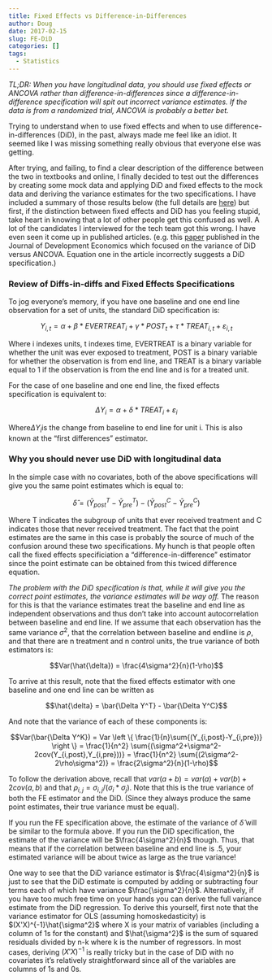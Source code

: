 ---
title: Fixed Effects vs Difference-in-Differences
author: Doug
date: 2017-02-15
slug: FE-DiD
categories: []
tags:
  - Statistics
---



*TL;DR: When you have longitudinal data, you should use fixed effects or ANCOVA rather than difference-in-differences since a difference-in-difference specification will spit out incorrect variance estimates. If the data is from a randomized trial, ANCOVA is probably a better bet.*

Trying to understand when to use fixed effects and when to use difference-in-differences (DiD), in the past, always made me feel like an idiot.  It seemed like I was missing something really obvious that everyone else was getting.    

After trying, and failing, to find a clear description of the difference between the two in textbooks and online, I finally decided to test out the differences by creating some mock data and applying DiD and fixed effects to the mock data and deriving the variance estimates for the two specifications.  I have included a summary of those results below (the full details are [here](https://github.com/dougj892/Jupyter-notebooks/blob/master/Fixed%20Effects%20vs%20Diffs%20in%20Diffs.ipynb)) but first, if the distinction between fixed effects and DiD has you feeling stupid, take heart in knowing that a lot of other people get this confused as well.  A lot of the candidates I interviewed for the tech team got this wrong. I have even seen it come up in published articles.  (e.g. this [paper](http://www.sciencedirect.com/science/article/pii/S030438781200003X) published in the Journal of Development Economics which focused on the variance of DiD versus ANCOVA. Equation one in the article incorrectly suggests a DiD specification.)


### Review of Diffs-in-diffs and Fixed Effects Specifications
To jog everyone's memory, if you have one baseline and one end line observation for a set of units, the standard DiD specification is:

$$Y_{i,t}=\alpha+\beta*EVERTREAT_i + \gamma*POST_t + \tau*TREAT_{i,t} + \varepsilon_{i,t}$$


Where i indexes units, t indexes time, EVERTREAT is a binary variable for whether the unit was ever exposed to treatment, POST is a binary variable for whether the observation is from end line, and TREAT is a binary variable equal to 1 if the observation is from the end line and is for a treated unit.  

For the case of one baseline and one end line, the fixed effects specification is equivalent to:

$$\Delta Y_i=\alpha+ \delta*TREAT_{i} + \varepsilon_{i}$$

Where$\Delta Y_i$is the change from baseline to end line for unit i.  This is also known at the "first differences" estimator.  

### Why you should never use DiD with longitudinal data
In the simple case with no covariates, both of the above specifications will give you the same point estimates which is equal to:

$$\hat{\delta} = (\bar{Y}^T_{post}-\bar{Y}^T_{pre})-(\bar{Y}^C_{post}-\bar{Y}^C_{pre})$$

Where T indicates the subgroup of units that ever received treatment and C indicates those that never received treatment. The fact that the point estimates are the same in this case is probably the source of much of the confusion around these two specifications. My hunch is that people often call the fixed effects specificiation a "difference-in-difference" estimator since the point estimate can be obtained from this twiced difference equation.  

*The problem with the DiD specification is that, while it will give you the correct point estimates, the variance estimates will be way off.*  The reason for this is that the variance estimates treat the baseline and end line as independent observations and thus don't take into account autocorrelation between baseline and end line.  If we assume that each observation has the same variance $\sigma^2$, that the correlation between baseline and endline is $\rho$, and that there are n treatment and n control units, the true variance of both estimators is:

$$Var(\hat{\delta}) = \frac{4\sigma^2}{n}(1-\rho)$$

To arrive at this result, note that the fixed effects estimator with one baseline and one end line can be written as 

$$\hat{\delta} = \bar{\Delta Y^T} - \bar{\Delta Y^C}$$

And note that the variance of each of these components is:

$$Var(\bar{\Delta Y^K}) = Var \left \{ \frac{1}{n}\sum{(Y_{i,post}-Y_{i,pre})} \right \} = \frac{1}{n^2}  \sum{(\sigma^2+\sigma^2-2cov(Y_{i,post},Y_{i,pre}))}  = \frac{1}{n^2} \sum{(2\sigma^2-2\rho\sigma^2)} = \frac{2\sigma^2}{n}(1-\rho)$$

To follow the derivation above, recall that $var(a+b)=var(a)+var(b)+2cov(a,b)$ and that $\rho_{i,j}=\sigma_{i,j}/(\sigma_i*\sigma_j)$. Note that this is the true variance of both the FE estimator and the DiD.  (Since they always produce the same point estimates, their true variance must be equal). 

If you run the FE specification above, the estimate of the variance of $\hat{\delta}$ will be similar to the formula above.  If you run the DiD specification, the estimate of the variance will be $\frac{4\sigma^2}{n}$ though.  Thus, that means that if the correlation between baseline and end line is .5, your estimated variance will be about twice as large as the true variance!  

One way to see that the DiD variance estimator is $\frac{4\sigma^2}{n}$ is just to see that the DiD estimate is computed by adding or subtracting four terms each of which have variance $\frac{\sigma^2}{n}$.  Alternatively, if you have too much free time on your hands you can derive the full variance estimate from the DiD regression. To derive this yourself, first note that the variance estimator for OLS (assuming homoskedasticity) is $(X'X)^{-1}\hat{\sigma^2}$ where X is your matrix of variables (including a column of 1s for the constant) and $\hat{\sigma^2}$ is the sum of squared residuals divided by n-k where k is the number of regressors. In most cases, deriving $(X'X)^{-1}$ is really tricky but in the case of DiD with no covariates it's relatively straightforward since all of the variables are columns of 1s and 0s.  



